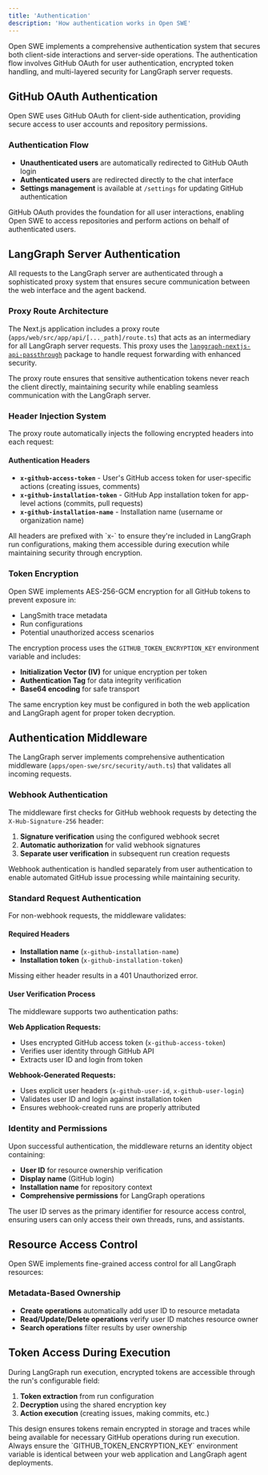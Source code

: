 ```yaml
---
title: 'Authentication'
description: 'How authentication works in Open SWE'
---
```


Open SWE implements a comprehensive authentication system that secures both client-side interactions and server-side operations. The authentication flow involves GitHub OAuth for user authentication, encrypted token handling, and multi-layered security for LangGraph server requests.

## GitHub OAuth Authentication

Open SWE uses GitHub OAuth for client-side authentication, providing secure access to user accounts and repository permissions.

### Authentication Flow

- **Unauthenticated users** are automatically redirected to GitHub OAuth login
- **Authenticated users** are redirected directly to the chat interface
- **Settings management** is available at `/settings` for updating GitHub authentication

<Note>
GitHub OAuth provides the foundation for all user interactions, enabling Open SWE to access repositories and perform actions on behalf of authenticated users.
</Note>

## LangGraph Server Authentication

All requests to the LangGraph server are authenticated through a sophisticated proxy system that ensures secure communication between the web interface and the agent backend.

### Proxy Route Architecture

The Next.js application includes a proxy route (`apps/web/src/app/api/[..._path]/route.ts`) that acts as an intermediary for all LangGraph server requests. This proxy uses the [`langgraph-nextjs-api-passthrough`](https://www.npmjs.com/package/langgraph-nextjs-api-passthrough) package to handle request forwarding with enhanced security.

<Tip>
The proxy route ensures that sensitive authentication tokens never reach the client directly, maintaining security while enabling seamless communication with the LangGraph server.
</Tip>

### Header Injection System

The proxy route automatically injects the following encrypted headers into each request:

#### Authentication Headers

- **`x-github-access-token`** - User's GitHub access token for user-specific actions (creating issues, comments)
- **`x-github-installation-token`** - GitHub App installation token for app-level actions (commits, pull requests)
- **`x-github-installation-name`** - Installation name (username or organization name)

<Note>
All headers are prefixed with `x-` to ensure they're included in LangGraph run configurations, making them accessible during execution while maintaining security through encryption.
</Note>

### Token Encryption

Open SWE implements AES-256-GCM encryption for all GitHub tokens to prevent exposure in:
- LangSmith trace metadata
- Run configurations
- Potential unauthorized access scenarios

The encryption process uses the `GITHUB_TOKEN_ENCRYPTION_KEY` environment variable and includes:
- **Initialization Vector (IV)** for unique encryption per token
- **Authentication Tag** for data integrity verification
- **Base64 encoding** for safe transport

<Tip>
The same encryption key must be configured in both the web application and LangGraph agent for proper token decryption.
</Tip>

## Authentication Middleware

The LangGraph server implements comprehensive authentication middleware (`apps/open-swe/src/security/auth.ts`) that validates all incoming requests.

### Webhook Authentication

The middleware first checks for GitHub webhook requests by detecting the `X-Hub-Signature-256` header:

1. **Signature verification** using the configured webhook secret
2. **Automatic authorization** for valid webhook signatures
3. **Separate user verification** in subsequent run creation requests

<Note>
Webhook authentication is handled separately from user authentication to enable automated GitHub issue processing while maintaining security.
</Note>

### Standard Request Authentication

For non-webhook requests, the middleware validates:

#### Required Headers
- **Installation name** (`x-github-installation-name`)
- **Installation token** (`x-github-installation-token`)

Missing either header results in a 401 Unauthorized error.

#### User Verification Process

The middleware supports two authentication paths:

**Web Application Requests:**
- Uses encrypted GitHub access token (`x-github-access-token`)
- Verifies user identity through GitHub API
- Extracts user ID and login from token

**Webhook-Generated Requests:**
- Uses explicit user headers (`x-github-user-id`, `x-github-user-login`)
- Validates user ID and login against installation token
- Ensures webhook-created runs are properly attributed

### Identity and Permissions

Upon successful authentication, the middleware returns an identity object containing:
- **User ID** for resource ownership verification
- **Display name** (GitHub login)
- **Installation name** for repository context
- **Comprehensive permissions** for LangGraph operations

<Tip>
The user ID serves as the primary identifier for resource access control, ensuring users can only access their own threads, runs, and assistants.
</Tip>

## Resource Access Control

Open SWE implements fine-grained access control for all LangGraph resources:

### Metadata-Based Ownership
- **Create operations** automatically add user ID to resource metadata
- **Read/Update/Delete operations** verify user ID matches resource owner
- **Search operations** filter results by user ownership

## Token Access During Execution

During LangGraph run execution, encrypted tokens are accessible through the run's configurable field:

1. **Token extraction** from run configuration
2. **Decryption** using the shared encryption key
3. **Action execution** (creating issues, making commits, etc.)

<Note>
This design ensures tokens remain encrypted in storage and traces while being available for necessary GitHub operations during run execution.
</Note>

<Tip>
Always ensure the `GITHUB_TOKEN_ENCRYPTION_KEY` environment variable is identical between your web application and LangGraph agent deployments.
</Tip>
